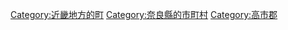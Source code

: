 {{Commonscat|Takatori, Nara}}
{{Catmore}}

{{DEFAULTSORT:Takatori}}
[[Category:近畿地方的町|Category:近畿地方的町]]
[[Category:奈良縣的市町村|Category:奈良縣的市町村]]
[[Category:高市郡|Category:高市郡]]